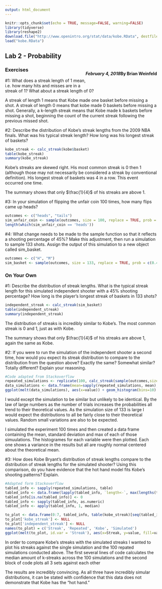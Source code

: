 ```yaml
---
output: html_document
---
```

<link rel="stylesheet" href="https://maxcdn.bootstrapcdn.com/bootstrap/3.3.7/css/bootstrap.min.css">
<style> 
  .right{ 
    float: right; 
  } 
  
  img{ 
    display:block; 
    margin: 0 auto;
  } 
  
  pre{ 
    overflow-x: hidden; 
    overflow-y: hidden; 
  } 
  
  body{ 
    margin-top: 20px; 
    margin-bottom: 20px; 
  } 
  
  .col-left{ 
    float: left; 
    width: 50%; 
  } 
  
  .col-right{ 
    float: right; 
    width: 50%; 
  } 
  
  p{
    margin-bottom: 0px;
  }
</style>

```r
knitr::opts_chunk$set(echo = TRUE, message=FALSE, warning=FALSE)
library(tidyverse)
library(reshape2)
download.file("http://www.openintro.org/stat/data/kobe.RData", destfile = "kobe.RData")
load("kobe.RData")

```

<div class='jumbotron'>
  <h2 class='display-3 text-uppercase'>Lab 2 - Probability</h2>
  <h4 class='right text-uppercase'>By Brian Weinfeld</h4>
  <div class='clearfix'></div>
  <h5 class='right text-uppercase'>February 4, 2018</h5>
</div>

<div class='page-header text-uppercase'>
  <h3>Exercises</h3>
</div>

<div class='well'>
  #1: What does a streak length of 1 mean, i.e. how many hits and misses are in a streak of 1? What about a streak length of 0?
</div>

<div class='alert alert-info'>
  <p>A streak of length 1 means that Kobe made one basket before missing a shot. A streak of length 0 means that kobe made 0 baskets before missing a shot. Generally, a k-length streak means that Kobe made k baskets before missing a shot, beginning the count of the current streak following the previous missed shot.</p>
</div>

<div class='well'>
  #2: Describe the distribution of Kobe's streak lengths from the 2009 NBA finals. What was his typical streak length? How long was his longest streak of baskets?
</div>

```r
kobe_streak <- calc_streak(kobe$basket)
table(kobe_streak)
summary(kobe_streak)
```

<div class='alert alert-info'>
  <p>Kobe's streaks are skewed right. His most common streak is 0 then 1 (although those may not necessarily be considered a streak by conventional definition). His longest streak of baskets was 4 in a row. This event occurred one time.</p>
  <p>The summary shows that only $\frac{1}{4}$ of his streaks are above 1.</p>
</div>

<div class='well'>
  #3: In your simulation of flipping the unfair coin 100 times, how many flips came up heads?
</div>

```r
outcomes <- c("heads", "tails")
sim_unfair_coin <- sample(outcomes, size = 100, replace = TRUE, prob = c(0.2, 0.8))
length(which(sim_unfair_coin == 'heads'))
```

<div class='well'>
  #4: What change needs to be made to the sample function so that it reflects a shooting percentage of 45%? Make this adjustment, then run a simulation to sample 133 shots. Assign the output of this simulation to a new object called sim_basket.
</div>

```r
outcomes <- c("H", "M")
sim_basket <- sample(outcomes, size = 133, replace = TRUE, prob = c(0.45, 0.55))
```

<div class='page-header text-uppercase'>
  <h3>On Your Own</h3>
</div>

<div class='well'>
  #1: Describe the distribution of streak lengths. What is the typical streak length for this simulated independent shooter with a 45% shooting percentage? How long is the player's longest streak of baskets in 133 shots?
</div>

```r
independent_streak <- calc_streak(sim_basket)
table(independent_streak)
summary(independent_streak)
```

<div class='alert alert-info'>
  <p>The distribution of streaks is incredibly similar to Kobe's. The most common streak is 0 and 1, just as with Kobe.</p>
  <p>The summary shows that only $\frac{1}{4}$ of his streaks are above 1, again the same as Kobe.</p>
</div>

<div class='well'>
  #2: If you were to run the simulation of the independent shooter a second time, how would you expect its streak distribution to compare to the distribution from the question above? Exactly the same? Somewhat similar? Totally different? Explain your reasoning.
</div>

```r
#Code adapted from Stackoverflow
repeated_simulations <- replicate(100, calc_streak(sample(outcomes,size=133, replace = TRUE, prob=c(0.45, 0.55))))
data_simulations <- data.frame(mean=sapply(repeated_simulations, mean), sd=sapply(repeated_simulations, sd), max=sapply(repeated_simulations, max))
ggplot(melt(data_simulations), aes(x=value)) + geom_histogram(bins=10) + facet_wrap(~variable, scales='free_x') + labs(title='Mean, Standard Deviation and Max Streaks of 100 Simulations') + xlab('Value') + ylab('Count')
```

<div class='alert alert-info'>
  <p>I would except the simulation to be similar but unlikely to be identical. By the law of large numbers as the number of trials increases the probabilities all trend to their theoretical values. As the simulation size of 133 is large I would expect the distributions to all be fairly close to their theoretical values. Random small variations are also to be expected.</p>
  <p>I simulated the experiment 100 times and then created a data frame containing the mean, standard deviation and max of each of those simuulations. The histogrames for each variable were then plotted. Each one shows a variance in the results but all are roughly normal centered about the theoretical mean.</p>
</div>

<div class='well'>
  #3: How does Kobe Bryant's distribution of streak lengths compare to the distribution of streak lengths for the simulated shooter? Using this comparison, do you have evidence that the hot hand model fits Kobe's shooting patterns? Explain.
</div>

```r
#Adapted form Stackoverflow
tabled_info <- sapply(repeated_simulations, table)
tabled_info <- data.frame(lapply(tabled_info, `length<-`, max(lengths(tabled_info))))
tabled_info[is.na(tabled_info)] <- 0
tabled_info <- sapply(tabled_info, as.numeric)
tabled_info <- apply(tabled_info, 1, median)

to_plot <- data.frame(0:7, tabled_info, table(kobe_streak)[seq(tabled_info)], table(independent_streak)[seq(tabled_info)])
to_plot['kobe_streak'] <- NULL
to_plot['independent_streak'] <- NULL
names(to_plot) = c('Streak', 'Repeated', 'Kobe', 'Simulated')
ggplot(melt(to_plot, id.var = 'Streak'), aes(x=Streak, y=value, fill=variable)) + geom_bar(stat='identity', position='dodge') + labs(title='Streak Comparison between Kobe Bryant and Simulations')
```

<div class='alert alert-info'>
  <p>In order to compare Kobe's streaks with the simulated streaks I wanted to plot his streaks against the single simulation and the 100 repated simulations conducted above. The first several lines of code calculates the median amount of k-streaks across the 100 simulations and the second block of code plots all 3 sets against each other</p>
  <p>The results are incredibly convincing. As all three have incredibly simular distributions, it can be stated with confidence that this data does not demonstrate that Kobe has the "hot hand."</p>
</div>





















